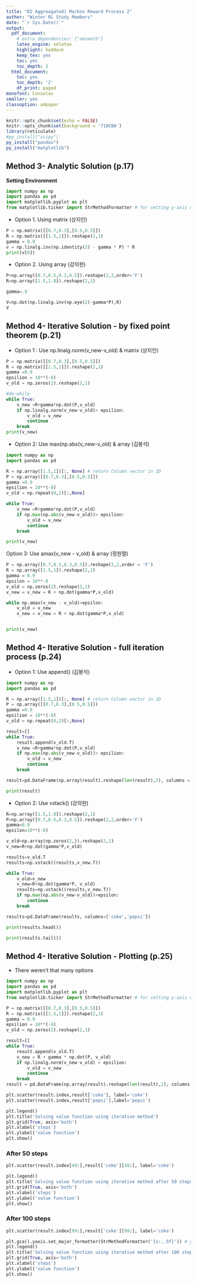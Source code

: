 ```yaml
---
title: "D2 Aggreagated) Markov Reward Process 2"
author: "Winter RL Study Members"
date: "`r Sys.Date()`"
output:
  pdf_document:
    # extra_dependencies: ["amsmath"]
    latex_engine: xelatex
    highlight: haddock
    keep_tex: yes
    toc: yes
    toc_depth: 2
  html_document:
    toc: yes
    toc_depth: '2'
    df_print: paged
monofont: Consolas
smaller: yes
classoption: a4paper
---
```



```r
knitr::opts_chunk$set(echo = FALSE)
knitr::opts_chunk$set(background = '718CBA')
library(reticulate)
#py_install("scipy")
py_install("pandas")
py_install("matplotlib")
```

\newpage
## Method 3- Analytic Solution (p.17)

**Setting Environment**
```python
import numpy as np
import pandas as pd
import matplotlib.pyplot as plt
from matplotlib.ticker import StrMethodFormatter # for setting y-axis decimal points
```


- Option 1. Using matrix (상지인)
```python
P = np.matrix([[0.7,0.3],[0.5,0.5]])
R = np.matrix([[1.5,1]]).reshape(2,1)
gamma = 0.9
v = np.linalg.inv(np.identity(2) - gamma * P) * R
print(v[0])
```

- Option 2. Using array (강의현)
```python
P=np.array([0.7,0.5,0.3,0.5]).reshape(2,2,order='F')
R=np.array([1.5,1.0]).reshape(2,1)

gamma=.9

V=np.dot(np.linalg.inv(np.eye(2)-gamma*P),R)
V
```

\newpage
## Method 4- Iterative Solution - by fixed point theorem (p.21)

- Option 1 : Use np.linalg.norm(v_new-v_old) & matrix (상지인)
```python
P = np.matrix([[0.7,0.3],[0.5,0.5]])
R = np.matrix([[1.5,1]]).reshape(2,1)
gamma =0.9
epsilion = 10**(-8)
v_old = np.zeros(2).reshape(2,1)

#do-while
while True: 
    v_new =R+gamma*np.dot(P,v_old)
    if np.linalg.norm(v_new-v_old)> epsilion: 
        v_old = v_new
        continue 
    break
print(v_new)
```

- Option 2: Use max(np.abs(v_new-v_old) & array (김봉석)
```python
import numpy as np
import pandas as pd

R = np.array([1.5,1])[:, None] # return Column vector in 1D
P = np.array([[0.7,0.3],[0.5,0.5]])
gamma =0.9
epsilion = 10**(-8)
v_old = np.repeat(0,2)[:,None]

while True: 
    v_new =R+gamma*np.dot(P,v_old)
    if np.max(np.abs(v_new-v_old))> epsilion: 
        v_old = v_new
        continue 
    break

print(v_new)

```

Option 3: Use amax(v_new - v_old) & array (정원렬)
```python
P = np.array([0.7,0.5,0.3,0.5]).reshape(2,2,order = 'F')
R = np.array([1.5,1]).reshape(2,1)
gamma = 0.9
epsilon = 10**-8
v_old = np.zeros(2).reshape(2,1)
v_new = v_new = R + np.dot(gamma*P,v_old)   

while np.amax(v_new - v_old)>epsilon:
    v_old = v_new
    v_new = v_new = R + np.dot(gamma*P,v_old)   


print(v_new)

```

\newpage
## Method 4- Iterative Solution - full iteration process (p.24)

- Option 1: Use append() (김봉석)
```python
import numpy as np
import pandas as pd

R = np.array([1.5,1])[:, None] # return Column vector in 1D
P = np.array([[0.7,0.3],[0.5,0.5]])
gamma =0.9
epsilion = 10**(-8)
v_old = np.repeat(0,2)[:,None]

result=[]
while True: 
    result.append(v_old.T)
    v_new =R+gamma*np.dot(P,v_old)
    if np.max(np.abs(v_new-v_old))> epsilion: 
        v_old = v_new
        continue 
    break

result=pd.DataFrame(np.array(result).reshape(len(result),2), columns = ['coke', 'pepsi'])

print(result)
```
- Option 2: Use vstack() (강의현)

```python
R=np.array([1.5,1.0]).reshape(2,1)
P=np.array([0.7,0.5,0.3,0.5]).reshape(2,2,order='F')
gamma=0.9
epsilon=10**(-8)

v_old=np.array(np.zeros(2,)).reshape(2,1)
v_new=R+np.dot(gamma*P,v_old)

results=v_old.T
results=np.vstack((results,v_new.T))

while True:
    v_old=v_new
    v_new=R+np.dot(gamma*P, v_old)
    results=np.vstack((results,v_new.T))
    if np.max(np.abs(v_new-v_old))>epsilon:
        continue
    break

results=pd.DataFrame(results, columns=['coke','pepsi'])

print(results.head())

print(results.tail())
```



\newpage
## Method 4- Iterative Solution - Plotting (p.25)

- There weren't that many options
```python
import numpy as np
import pandas as pd
import matplotlib.pyplot as plt
from matplotlib.ticker import StrMethodFormatter # for setting y-axis decimal points

P = np.matrix([[0.7,0.3],[0.5,0.5]])
R = np.matrix([[1.5,1]]).reshape(2,1)
gamma = 0.9
epsilion = 10**(-8)
v_old = np.zeros(2).reshape(2,1)

result=[]
while True: 
    result.append(v_old.T)
    v_new = R + gamma * np.dot(P, v_old)
    if np.linalg.norm(v_new-v_old) > epsilion: 
        v_old = v_new
        continue 
    break
result = pd.DataFrame(np.array(result).reshape(len(result),2), columns = ['coke', 'pepsi'])

```

```python
plt.scatter(result.index,result['coke'], label='coke')
plt.scatter(result.index,result['pepsi'],label='pepsi')

plt.legend()
plt.title('Solving value function using iterative method')
plt.grid(True, axis='both')
plt.xlabel('steps')
plt.ylabel('value function')
plt.show()
```

### After 50 steps
```python
plt.scatter(result.index[49:],result['coke'][49:], label='coke')

plt.legend()
plt.title('Solving value function using iterative method after 50 steps')
plt.grid(True, axis='both')
plt.xlabel('steps')
plt.ylabel('value function')
plt.show()
```

### After 100 steps
```python
plt.scatter(result.index[99:],result['coke'][99:], label='coke')

plt.gca().yaxis.set_major_formatter(StrMethodFormatter('{x:,.5f}')) # y axis decimal places
plt.legend()
plt.title('Solving value function using iterative method after 100 steps')
plt.grid(True, axis='both')
plt.xlabel('steps')
plt.ylabel('value function')
plt.show()
```

